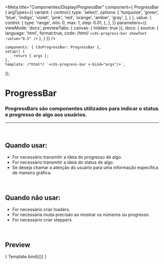 
<Meta
	title="Componentes/Display/ProgressBar"
	component={ ProgressBar }
	argTypes={{
		variant: {
			control:{
				type: 'select',
				options: [
					'turquoise',
					'green',
					'blue',
					'indigo',
					'violet',
					'pink',
					'red',
					'orange',
					'amber',
					'gray',
				],
			}
		},
		value: {
			control: {
				type: 'range',
				min: 0,
				max: 1,
				step: 0.01,
			},
		},
	}}
	parameters={{
		viewMode: 'docs',
		previewTabs: { canvas: { hidden: true }},
		docs: {
			source: {
				language: 'html',
				format:true,
				code: /*html*/ 
`<cds-progress-bar
	showText
	:value="0.5"
/>`
			},
		}
	}}
/>

	components: { CdsProgressBar: ProgressBar },
	setup() {
		return { args };
	},
	template: /*html*/ `<cds-progress-bar v-bind="args"/>`,
});

# ProgressBar

### ProgressBars são componentes utilizados para indicar o status e progresso de algo aos usuários.
---
<br />

## Quando usar:
- For necessário transmitir a ideia do progresso de algo.
- For necessário transmitir a ideia do status de algo.
- Se deseja chamar a atenção do usuário para uma informação específica de maneira gráfica.

<br />

## Quando não usar:
- For necessário criar loaders.
- For necessária muita precisão ao mostrar os números ou progresso.
- For necessário criar steppers.

<br />

## Preview

<Canvas>
	<Story
		name="Progress bar"
		args={{
			value: 0.5,
			showText: true,
		}}
	>
		{ Template.bind({}) }
	</Story>
</Canvas>

<ArgsTable story="Progress bar" />